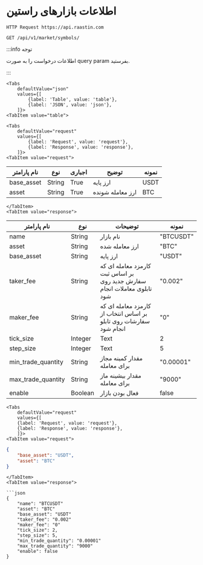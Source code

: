 
# اطلاعات بازارهای راستین

<div style={{direction: 'ltr'}}>

    HTTP Request https://api.raastin.com

</div>

<div style={{textAlign: 'left'}}>

    GET /api/v1/market/symbols/

</div>

:::info توجه

اطلاعات  درخواست را به صورت query param بفرستید.

:::

```mdx-code-block
<Tabs
    defaultValue="json"
    values={[
        {label: 'Table', value: 'table'},
        {label: 'JSON', value: 'json'},
    ]}>
<TabItem value="table">
```


```mdx-code-block
<Tabs
    defaultValue="request"
    values={[
        {label: 'Request', value: 'request'},
        {label: 'Response', value: 'response'},
    ]}>
<TabItem value="request">
```


| نام پارامتر | نوع    | اجباری | توضیح            | نمونه |
|-------------|--------|--------|------------------|-------|
| base_asset  | String | True   | ارز پایه         | USDT  |
| asset       | String | True   | ارز معامله شونده | BTC   |


```mdx-code-block
</TabItem>
<TabItem value="response">
```
| نام پارامتر        | نوع     | توضیحات                                                                 | نمونه     |
|--------------------|---------|-------------------------------------------------------------------------|-----------|
| name               | String  | نام بازار                                                               | "BTCUSDT" |
| asset              | String  | ارز معامله شده                                                          | "BTC"     |
| base_asset         | String  | ارز پایه                                                                | "USDT"    |
| taker_fee          | String  | کارمزد معامله ای که بر اساس ثبت سفارش جدید روی تابلوی معاملات انجام شود | "0.002"   |
| maker_fee          | String  | کارمزد معامله ای که بر اساس انتخاب از سفارشات روی تابلو انجام شود       | "0"       |
| tick_size          | Integer | Text                                                                    | 2         |
| step_size          | Integer | Text                                                                    | 5         |
| min_trade_quantity | String  | مقدار کمینه مجاز برای معامله                                            | "0.00001" |
| max_trade_quantity | String  | مقدار بیشینه ماز برای معامله                                            | "9000"    |
| enable             | Boolean | فعال بودن بازار                                                         | false     |


</TabItem>

</Tabs>

</TabItem>

<TabItem value="json">


```mdx-code-block
<Tabs
    defaultValue="request"
    values={[
    {label: 'Request', value: 'request'},
    {label: 'Response', value: 'response'},
    ]}>
<TabItem value="request">
```

```json
{
    "base_asset": "USDT",
    "asset": "BTC"
}
```


```mdx-code-block
</TabItem>
<TabItem value="response">

```json
{
    "name": "BTCUSDT"
    "asset": "BTC"
    "base_asset": "USDT"
    "taker_fee": "0.002"
    "maker_fee": "0"
    "tick_size": 2,
    "step_size": 5,
    "min_trade_quantity": "0.00001"
    "max_trade_quantity": "9000"
    "enable": false
}

```

</TabItem>

</Tabs>

</TabItem>
</Tabs>


